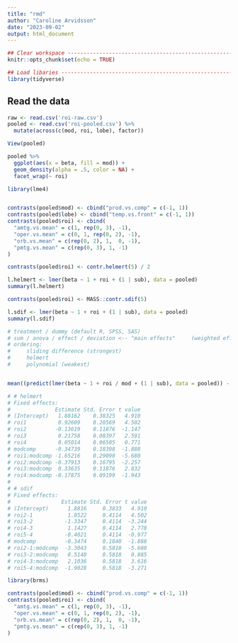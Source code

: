```yaml
---
title: "rmd"
author: "Caroline Arvidsson"
date: "2023-09-02"
output: html_document
---
```


```r
## Clear workspace -------------------------------------------------------------
knitr::opts_chunk$set(echo = TRUE)

## Load libaries --------------------------------------------------------------
library(tidyverse)
```

## Read the data

```r
raw <- read.csv('roi-raw.csv')
pooled <- read.csv('roi-pooled.csv') %>%
  mutate(across(c(mod, roi, lobe), factor))
```

```r
View(pooled)

pooled %>%
  ggplot(aes(x = beta, fill = mod)) +
  geom_density(alpha = .5, color = NA) +
  facet_wrap(~ roi)
```



```r
library(lme4)


contrasts(pooled$mod) <- cbind("prod.vs.comp" = c(-1, 1))
contrasts(pooled$lobe) <- cbind("temp.vs.front" = c(-1, 1))
contrasts(pooled$roi) <- cbind(
  "amtg.vs.mean" = c(1, rep(0, 3), -1),
  "oper.vs.mean" = c(0, 1, rep(0, 2), -1),
  "orb.vs.mean" = c(rep(0, 2), 1,  0, -1),
  "pmtg.vs.mean" = c(rep(0, 3), 1, -1)
)

contrasts(pooled$roi) <- contr.helmert(5) / 2

l.helmert <- lmer(beta ~ 1 + roi + (1 | sub), data = pooled)
summary(l.helmert)

contrasts(pooled$roi) <- MASS::contr.sdif(5)

l.sdif <- lmer(beta ~ 1 + roi + (1 | sub), data = pooled)
summary(l.sdif)

# treatment / dummy (default R, SPSS, SAS)
# sum / anova / effect / deviation <-- "main effects"     (weighted effect coding)
# ordering:
#     sliding difference (strongest)
#     helmert
#     polynomial (weakest)


mean((predict(lmer(beta ~ 1 + roi / mod + (1 | sub), data = pooled)) - predict(lmer(beta ~ 1 + roi * mod + (1 | sub), data = pooled))))

# # helmert
# Fixed effects:
#              Estimate Std. Error t value
# (Intercept)   1.88162    0.38325   4.910
# roi1          0.92609    0.20569   4.502
# roi2         -0.13619    0.11876  -1.147
# roi3          0.21758    0.08397   2.591
# roi4          0.05014    0.06505   0.771
# modcomp      -0.34739    0.18398  -1.888
# roi1:modcomp -1.65216    0.29090  -5.680
# roi2:modcomp -0.37913    0.16795  -2.257
# roi3:modcomp  0.33635    0.11876   2.832
# roi4:modcomp -0.17875    0.09199  -1.943
# 
# # sdif
# Fixed effects:
#                Estimate Std. Error t value
# (Intercept)      1.8816     0.3833   4.910
# roi2-1           1.8522     0.4114   4.502
# roi3-2          -1.3347     0.4114  -3.244
# roi4-3           1.1427     0.4114   2.778
# roi5-4          -0.4021     0.4114  -0.977
# modcomp         -0.3474     0.1840  -1.888
# roi2-1:modcomp  -3.3043     0.5818  -5.680
# roi3-2:modcomp   0.5148     0.5818   0.885
# roi4-3:modcomp   2.1036     0.5818   3.616
# roi5-4:modcomp  -1.9028     0.5818  -3.271
```

```r
library(brms)

contrasts(pooled$mod) <- cbind("prod.vs.comp" = c(-1, 1))
contrasts(pooled$roi) <- cbind(
  "amtg.vs.mean" = c(1, rep(0, 3), -1),
  "oper.vs.mean" = c(0, 1, rep(0, 2), -1),
  "orb.vs.mean" = c(rep(0, 2), 1,  0, -1),
  "pmtg.vs.mean" = c(rep(0, 3), 1, -1)
)


```

